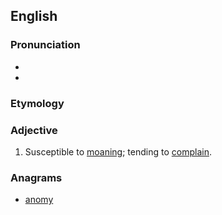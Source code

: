==English==

===Pronunciation===
* {{IPA|/məʊni/|lang=en}}
* {{rhymes|əʊni|lang=en}}

===Etymology===
{{suffix|moan|y|lang=en}}

===Adjective===
{{en-adj|er}}

# {{lb|en|informal}} Susceptible to [[moan]]ing; tending to [[complain]].

===Anagrams===
* [[anomy#English|anomy]]